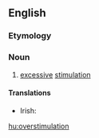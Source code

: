 ==English==

===Etymology===
{{prefix|over|stimulation}}

===Noun===
{{en-noun|-}}

# [[excessive]] [[stimulation]]

====Translations====
{{trans-top|excessive stimulation}}
* Irish: {{t-|ga|róspreagthacht|f}}
{{trans-mid}}
{{trans-bottom}}

[[hu:overstimulation]]